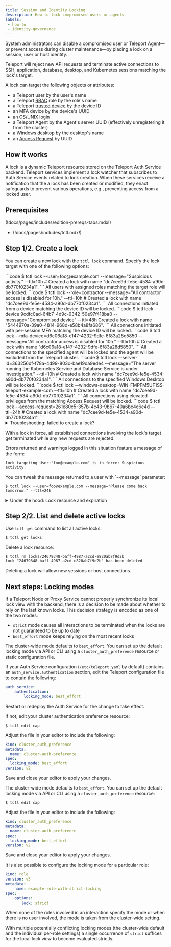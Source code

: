 ```yaml
---
title: Session and Identity Locking
description: How to lock compromised users or agents
labels:
 - how-to
 - identity-governance
---
```


System administrators can disable a compromised user or Teleport Agent—or
prevent access during cluster maintenance—by placing a lock
on a session, user or host identity.

Teleport will reject new API requests and terminate active
connections to SSH, application, database, desktop, and Kubernetes sessions
matching the lock's target.

A lock can target the following objects or attributes:

- a Teleport user by the user's name
- a Teleport [RBAC](../reference/access-controls/roles.mdx) role by the role's name
- a Teleport [trusted device](device-trust/enforcing-device-trust.mdx#locking-a-device) by the device ID
- an MFA device by the device's UUID
- an OS/UNIX login
- a Teleport Agent by the Agent's server UUID (effectively unregistering it from the
  cluster)
- a Windows desktop by the desktop's name
- an [Access Request](access-requests/access-requests.mdx) by UUID

## How it works

A lock is a dynamic Teleport resource stored on the Teleport Auth Service
backend. Teleport services implement a lock watcher that subscribes to Auth
Service events related to lock creation. When these services receive a
notification that the a lock has been created or modified, they enact safeguards
to prevent various operations, e.g., preventing access from a locked user.

## Prerequisites

(!docs/pages/includes/edition-prereqs-tabs.mdx!)

- (!docs/pages/includes/tctl.mdx!)

## Step 1/2. Create a lock

You can create a new lock with the `tctl lock` command. Specify the lock target
with one of the following options:

<Tabs>
  <TabItem label="Username">
  ```code
  $ tctl lock --user=foo@example.com --message="Suspicious activity." --ttl=10h
  # Created a lock with name "dc7cee9d-fe5e-4534-a90d-db770f0234a1".
  ```
  </TabItem>
  <TabItem label="Role">
  All users with assigned roles matching the target role will be locked.
  ```code
  $ tctl lock --role=contractor --message="All contractor access is disabled for 10h." --ttl=10h
  # Created a lock with name "dc7cee9d-fe5e-4534-a90d-db770f0234a1".
  ```
  </TabItem>
  <TabItem label="Trusted device">
  All connections initiated from a device matching the device ID will be locked.
  ```code
  $ tctl lock --device 9cdfc0ad-64b7-4d9c-9342-50e97f418ba0 --message="Compromised device" --ttl=48h
  Created a lock with name "5444970a-39a0-4814-968d-e58b4a8fa686".
  ```
  </TabItem>
  <TabItem label="Multi-factor device">
  All connections initiated with per-session MFA matching the device ID will be locked.
  ```code
  $ tctl lock --mfa-device=d6c06a18-e147-4232-9dfe-6f83a28d5850 --message="All contractor access is disabled for 10h." --ttl=10h
  # Created a lock with name "d6c06a18-e147-4232-9dfe-6f83a28d5850".
  ```
  </TabItem>
  <TabItem label="Agent">
  All connections to the specified agent will be locked and the agent will be excluded from the Teleport cluster.
  ```code
  $ tctl lock --server-id=363256df-f78a-4d99-803c-bae19da9ede4 --message="The server running the Kubernetes Service and Database Service is under investigation." --ttl=10h
  # Created a lock with name "dc7cee9d-fe5e-4534-a90d-db770f0234a1".
  ```
  </TabItem>
  <TabItem label="Windows Desktop">
  All connections to the specified Windows Desktop will be locked.
  ```code
  $ tctl lock --windows-desktop=WIN-FMPFM5UF1SS-teleport-example-com --ttl=10h
  # Created a lock with name "dc7cee9d-fe5e-4534-a90d-db770f0234a1".
  ```
  </TabItem>
  <TabItem label="Access request">
  All connections using elevated privileges from the matching Access Request will be locked.
  ```code
  $ tctl lock --access-request=261e80c5-357b-4c43-9b67-40a6bc4c6e4d --ttl=24h
  # Created a lock with name "dc7cee9d-fe5e-4534-a90d-db770f0234a1".
  ```
  </TabItem>
</Tabs>

<details>
<summary>Troubleshooting: failed to create a lock?</summary>

If your user is missing a lock permission, you will get an error when creating
a lock:

```txt
ERROR: access denied to perform action "create" on "lock"
```

Define a role `locksmith`:

```yaml
kind: role
version: v5
metadata:
  name: locksmith
spec:
  allow:
    rules:
      - resources: [lock]
        verbs: [list, create, read, update, delete]
```

Create the role:

```code
$ tctl create -f locksmith.yaml
# role 'locksmith' has been created
```

(!docs/pages/includes/create-role-using-web.mdx!)

(!docs/pages/includes/add-role-to-user.mdx role="locksmith"!)

</details>

With a lock in force, all established connections involving the lock's target
get terminated while any new requests are rejected.

Errors returned and warnings logged in this situation feature a message of the
form:
```
lock targeting User:"foo@example.com" is in force: Suspicious activity.
```

<Admonition type="note">
You can tweak the message returned to a user with `--message` parameter:

```code
$ tctl lock --user=foo@example.com --message="Please come back tomorrow." --ttl=24h
```
</Admonition>

<details>
<summary>Under the hood: Lock resource and expiration</summary>
Note that without specifying `--ttl` or `--expires`, the created lock remains in
force until explicitly removed with `tctl rm`.  Refer to `tctl lock --help` for
the list of all supported parameters.

Under the hood, `tctl lock` creates a resource:

```yaml
kind: lock
version: v2
metadata:
  name: dc7cee9d-fe5e-4534-a90d-db770f0234a1
spec:
  target:
    user: foo@example.com
  message: "Suspicious activity."
  expires: "2021-08-14T22:27:00Z"  # RFC3339 format
```

The `kind: lock` resources can also be created and updated using `tctl create`
as per usual. See the [Admin Guide](../reference/resources.mdx) for more
details.
</details>

## Step 2/2. List and delete active locks

Use `tctl get` command to list all active locks:

```code
$ tctl get locks
```

Delete a lock resource:

```code
$ tctl rm locks/24679348-baff-4987-a2cd-e820ab7f9d2b
lock "24679348-baff-4987-a2cd-e820ab7f9d2b" has been deleted
```

Deleting a lock will allow new sessions or host connections.

## Next steps: Locking modes

If a Teleport Node or Proxy Service cannot properly synchronize its local lock
view with the backend, there is a decision to be made about whether to rely on
the last known locks. This decision strategy is encoded as one of the two modes:
- `strict` mode causes all interactions to be terminated when the locks are not
  guaranteed to be up to date
- `best_effort` mode keeps relying on the most recent locks

<Tabs>
<TabItem scope={["oss", "enterprise"]} label="Self-Hosted">

The cluster-wide mode defaults to `best_effort`. You can set up the default
locking mode via API or CLI using a `cluster_auth_preference` resource or static
configuration file.

If your Auth Service configuration (`/etc/teleport.yaml` by default) contains
an `auth_service.authentication` section, edit the Teleport configuration
file to contain the following:

```yaml
auth_service:
    authentication:
        locking_mode: best_effort
```

Restart or redeploy the Auth Service for the change to take effect.

If not, edit your cluster authentication preference resource: 

```code
$ tctl edit cap
```

Adjust the file in your editor to include the following:

```yaml
kind: cluster_auth_preference
metadata:
  name: cluster-auth-preference
spec:
  locking_mode: best_effort
version: v2
```

Save and close your editor to apply your changes.

</TabItem>
<TabItem scope={["Enterprise"]} label="Teleport Enterprise (Cloud)">

The cluster-wide mode defaults to `best_effort`. You can set up the default
locking mode via API or CLI using a `cluster_auth_preference` resource:

```code
$ tctl edit cap
```

Adjust the file in your editor to include the following:

```yaml
kind: cluster_auth_preference
metadata:
  name: cluster-auth-preference
spec:
  locking_mode: best_effort
version: v2
```

Save and close your editor to apply your changes.

</TabItem>
</Tabs>

It is also possible to configure the locking mode for a particular role:

```yaml
kind: role
version: v5
metadata:
    name: example-role-with-strict-locking
spec:
    options:
       lock: strict
```

When none of the roles involved in an interaction specify the mode or when
there is no user involved, the mode is taken from the cluster-wide setting.

With multiple potentially conflicting locking modes (the cluster-wide default
and the individual per-role settings) a single occurrence of `strict` suffices
for the local lock view to become evaluated strictly.

